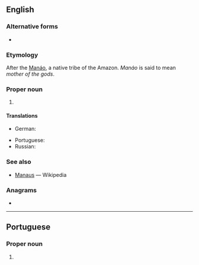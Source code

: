 {{also|manaus}}
==English==

===Alternative forms===
* {{l|en|Manáos}} {{qual|dated}}

===Etymology===
After the [[Manáo]], a native {{etyl|arw|en}} tribe of the Amazon. ''Manáo'' is said to mean ''mother of the gods''.

===Proper noun===
{{en-proper noun}}

# {{place|en|municipality/state capital|s/Amazonas|c/Brazil}}

====Translations====
{{trans-top|capital of Amazonas}}
* German: {{t+|de|Manaus}}
{{trans-mid}}
* Portuguese: {{t+|pt|Manaus}}
* Russian: {{t|ru|Мана́ус}}
{{trans-bottom}}

===See also===
* [[w:Manaus|Manaus]] — Wikipedia

===Anagrams===
* {{anagrams|en|a=aamnsu|Amanus|Aumans|Umanas|namasu|samanu}}

----

==Portuguese==

===Proper noun===
{{pt-proper noun}}

# {{place|pt|municipality/state capital|s/Amazonas|c/Brazil}}
